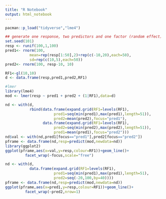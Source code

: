 ```yaml
---
title: "R Notebook"
output: html_notebook
---
```



```r

pacman::p_load("tidyverse","lme4")

```




```r
## generate one response, two predictors and one factor (random effect)
set.seed(101)
resp <- runif(100,1,100)
pred1<- rnorm(100, 
           mean=rep(resp[1:50],2)+rep(c(-10,20),each=50),
           sd=rep(c(10,5),each=50))
pred2<- rnorm(100, resp-10, 10)
```


```r
RF1<-gl(10,10)
d <- data.frame(resp,pred1,pred2,RF1)

#lmer
library(lme4)
mod <- lmer(resp ~ pred1 + pred2 + (1|RF1),data=d)
```


```r

nd <- with(d,
           rbind(data.frame(expand.grid(RF1=levels(RF1),
                      pred1=seq(min(pred1),max(pred1),length=51)),
                      pred2=mean(pred2),focus="pred1"),
                 data.frame(expand.grid(RF1=levels(RF1),
                      pred2=seq(min(pred2),max(pred2),length=51)),
                      pred1=mean(pred1),focus="pred2")))
nd$val <- with(nd,pred1[focus=="pred1"],pred2[focus=="pred2"])
pframe <- data.frame(nd,resp=predict(mod,newdata=nd))
library(ggplot2)
ggplot(pframe,aes(x=val,y=resp,colour=RF1))+geom_line()+
         facet_wrap(~focus,scale="free")

```



```r

nd <- with(d,
           data.frame(expand.grid(RF1=levels(RF1),
                      pred1=seq(min(pred1),max(pred1),length=51),
                      pred2=seq(-20,100,by=40))))
pframe <- data.frame(nd,resp=predict(mod,newdata=nd))
ggplot(pframe,aes(x=pred1,y=resp,colour=RF1))+geom_line()+
         facet_wrap(~pred2,nrow=1)

```
























































